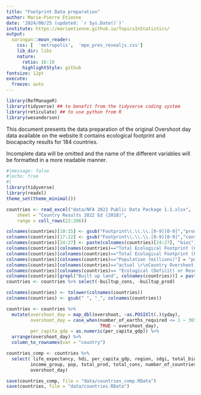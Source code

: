 ```yaml
---
title: "Footprint Data preparation"
author: Marie-Pierre Etienne
date: '2024/08/25 (updated: `r Sys.Date()`)'
institute: https://marieetienne.github.io/TopicsInStatistics/
output:
  xaringan::moon_reader:
    css: [  'metropolis',  'mpe_pres_revealjs.css']
    lib_dir: libs
    nature:
      ratio: 16:10
      highlightStyle: github
fontsize: 12pt
execute: 
  freeze: auto
---
```





```r
library(RefManageR)
library(tidyverse) ## to benefit from the tidyverse coding system
library(reticulate) ## to use python from R
library(wesanderson)
```

This document presents the data preparation of the original Overshoot day data available on the website \url{https://www.footprintnetwork.org/licenses/public-data-package-free/}
It contains ecological footprint and biocapacity results for 184 countries.

Incomplete data will be omitted and the name of the different variables will be formatted in a more readable manner.

 
```r
#|message: false
#|echo: true
#|
library(tidyverse)
library(readxl)
theme_set(theme_minimal())

countries <- read_excel("data/NFA 2022 Public Data Package 1.1.xlsx", 
    sheet = "Country Results 2022 Ed (2018)", 
    range = cell_rows(22:206))

colnames(countries)[10:15] <- gsub("Footprint\\.\\.\\.[0-9][0-9]","prod",colnames(countries)[10:15])
colnames(countries)[17:22] <- gsub("Footprint\\.\\.\\.[0-9][0-9]","cons",colnames(countries)[17:22])
colnames(countries)[24:27] <- paste(colnames(countries)[24:27], "bioc")
colnames(countries)[colnames(countries)=="Total Ecological Footprint (Consumption)"] = "total_cons"
colnames(countries)[colnames(countries)=="Total Ecological Footprint (Production)"] = "total_prod"
colnames(countries)[colnames(countries)=="Population (millions)"] = "pop"
colnames(countries)[colnames(countries)=="actual \r\nCountry Overshoot Day \r\n2018"] = "overshoot"
colnames(countries)[colnames(countries)== "Ecological (Deficit) or Reserve"] = "ecological"
colnames(countries)[grepl("Built up land", colnames(countries))] = paste("builtup", c("cons", "prod", ""), sep="_") # it's the same three times so we keep only one
countries <- countries %>% select(-builtup_cons, -builtup_prod)

colnames(countries) <- tolower(colnames(countries))
colnames(countries) <- gsub(" ", "_", colnames(countries))

countries <- countries %>% 
  mutate(overshoot_day = map_dbl(overshoot, ~as.POSIXlt(.)$yday), 
         overshoot_day = case_when(number_of_earths_required <= 1 ~ 365,
                                   TRUE ~ overshoot_day),
         per_capita_gdp = as.numeric(per_capita_gdp)) %>% 
  arrange(overshoot_day) %>% 
  column_to_rownames(var = "country")

countries_comp <- countries %>% 
  select( life_expectancy, hdi, per_capita_gdp, region, sdgi, total_biocapacity,
         income_group, pop, total_prod, total_cons, number_of_countries_required, number_of_earths_required,
         overshoot_day)

save(countries_comp, file = "data/countries_comp.RData")
save(countries, file = "data/countries.RData")

```